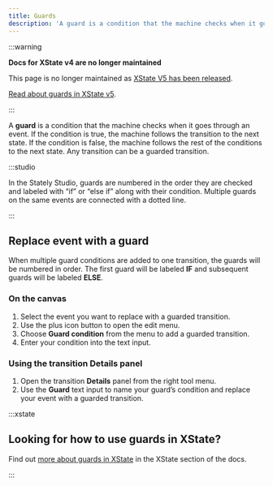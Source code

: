 ```yaml
---
title: Guards
description: 'A guard is a condition that the machine checks when it goes through an event. If the condition is true, the machine follows the transition to the next state.'
---
```


:::warning

**Docs for XState v4 are no longer maintained** 

This page is no longer maintained as [XState V5 has been released](/blog/2023-12-01-xstate-v5).

[Read about guards in XState v5](/docs/guards).

:::

A **guard** is a condition that the machine checks when it goes through an event. If the condition is true, the machine follows the transition to the next state. If the condition is false, the machine follows the rest of the conditions to the next state. Any transition can be a guarded transition.

<p>
  <ThemedImage
    alt="A video player state machine with an initial Paused State and a Playing state. The transition from Playing to Paused has a guard numbered 1 and labeled ‘If time left is zero’. The first guard is joined to a second guard by a dotted line. The second guard is numbered 2 and is labeled ‘Else if time left is more than zero.’ The second guard’s transition targets the Playing state."
    sources={{
      light: '/assets/transitions-and-events/guards/guards.png',
      dark: '/assets/transitions-and-events/guards/guards-dm.png',
    }}
  />
</p>

:::studio

In the Stately Studio, guards are numbered in the order they are checked and labeled with “if” or “else if” along with their condition. Multiple guards on the same events are connected with a dotted line.

:::

<!--TODO: Why you might use a guard with example.-->

## Replace event with a guard

When multiple guard conditions are added to one transition, the guards will be numbered in order. The first guard will be labeled **IF** and subsequent guards will be labeled **ELSE**.

### On the canvas

1. Select the event you want to replace with a guarded transition.
2. Use the <Plus size={18} /> plus icon button to open the edit menu.
3. Choose **Guard condition** from the menu to add a guarded transition.
4. Enter your condition into the text input.

### Using the transition Details panel

1. Open the transition <Info size={18} /> **Details** panel from the right tool menu.
2. Use the **Guard** text input to name your guard’s condition and replace your event with a guarded transition.

:::xstate

## Looking for how to use guards in XState?

Find out [more about guards in XState](/xstate/transitions-and-choices/guards.mdx) in the XState section of the docs.

:::
